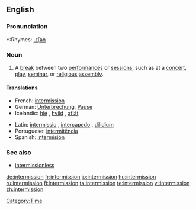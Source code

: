 ==English==

===Pronunciation===
*:Rhymes: [[Rhymes:English:-ɪʃən|-ɪʃən]]

===Noun===
{{en-noun}}

# A [[break]] between two [[performance]]s or [[session]]s, such as at a [[concert]], [[play]], [[seminar]], or [[religious]] [[assembly]].

====Translations====
{{trans-top|break between performances or sessions}}
*French: [[#French|intermission]]
*German: [[Unterbrechung]], [[Pause]]
*Icelandic: [[hlé]] {{n}}, [[hvíld]] {{f}}, [[aflát]] {{n}}
{{trans-mid}}
*Latin: [[intermissio]] {{f}}, [[intercapedo]] {{f}}, [[dilidium]] {{n}}
*Portuguese: [[intermitência]] {{f}}
*Spanish: [[intermisión]]
{{trans-bottom}}

===See also===
*[[intermissionless]]

[[Category:Time]]

[[de:intermission]]
[[fr:intermission]]
[[io:intermission]]
[[hu:intermission]]
[[ru:intermission]]
[[fi:intermission]]
[[ta:intermission]]
[[te:intermission]]
[[vi:intermission]]
[[zh:intermission]]